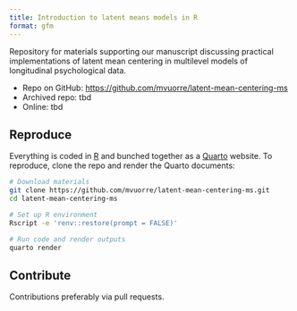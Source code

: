 ```yaml
---
title: Introduction to latent means models in R
format: gfm
---
```


Repository for materials supporting our manuscript discussing practical implementations of latent mean centering in multilevel models of longitudinal psychological data.

- Repo on GitHub: <https://github.com/mvuorre/latent-mean-centering-ms>
- Archived repo: tbd
- Online: tbd

## Reproduce

Everything is coded in [R](https://cran.r-project.org/) and bunched together as a [Quarto](https://quarto.org/) website. To reproduce, clone the repo and render the Quarto documents:

```bash
# Download materials
git clone https://github.com/mvuorre/latent-mean-centering-ms.git
cd latent-mean-centering-ms

# Set up R environment
Rscript -e 'renv::restore(prompt = FALSE)'

# Run code and render outputs
quarto render
```

## Contribute

Contributions preferably via pull requests. 

